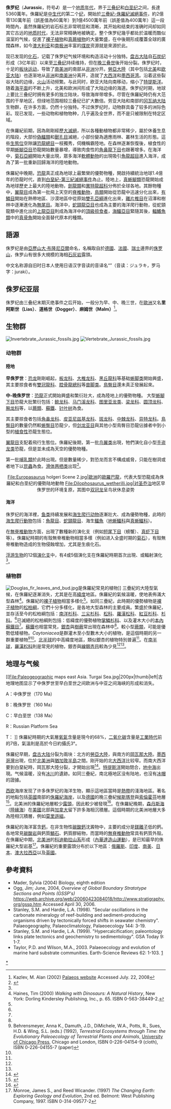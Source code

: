 {{About}}
{{Geological period
|image=
|caption = 中侏羅世（1.7亿年前）的地球
|o2=13.5
|co2=1950
|temp=16.5
|timeline =off
}}
{{Jurassic graphical timeline}}
'''侏罗纪'''（'''Jurassic'''，符号'''J'''）是一个[[地质年代|地质年代]]，界于[[三叠纪|三叠纪]]和[[白垩纪|白垩纪]]之间，長達5360萬年。侏羅紀是[[中生代|中生代]]的第二个[[紀_(地質學)|纪]]，開始於[[三疊紀-侏羅紀滅絕事件|三疊紀-侏羅紀滅絕事件]]，約2億零130萬年前（誤差值為60萬年）到1億4500萬年前（誤差值為400萬年）這一段時間內，虽然侏羅紀的岩石标志非常明显和清晰，其开始和结束的准确时间却如同其它古远的[[地质时代|地质时代]]，无法非常精确地被确定。整个侏罗纪幾乎都处於温暖而酷似温室的气候，促進了[[裸子植物|裸子植物]]和[[真蕨植物|真蕨植物]]的大量繁盛，在中後期形成覆蓋全球的廣闊森林，如今[[澳大利亚|澳大利亚]]和[[南极洲|南极洲]]丰富的[[煤炭|煤炭]]资源就是來源於此。

现已发现的[[化石|化石]]，记载了侏罗纪气候环境和构造活动十分独特。[[盘古大陆|盘古大陆]]自[[石炭纪|石炭纪]]形成（3亿年前）以来至[[三叠纪|三叠纪]]持续维持，但在[[晚三叠世|晚三叠世]]後开始分裂。侏罗纪时，十足的[[板块运动|板块运动]]，导致了[[南美洲|南美洲]]的南部从[[非洲|非洲]]分开。[[勞亞大陸|勞亞大陸]]（其中包括[[北美|北美]]和[[欧亚大陆|欧亚大陆]]）也逐渐地从[[非洲|非洲]]和[[南美洲|南美洲]]分离开，造就了[[大西洋|大西洋]]和[[墨西哥湾|墨西哥湾]]。沿着这些裂谷大陆的边缘，[[火山|火山]]活动频繁。与此同时，欧亚大陆向南移动，缩小了[[特提斯洋|特提斯洋]]。随着[[海平面|海平面]]的不断上升，北美和欧洲间形成了大陆边缘的海道。侏罗纪时期，地球上要比三叠纪时拥有更多的独立陆块，导致海岸带增多。尽管在侏羅紀時仍有大范围的干旱地区，但绿地范围相较三叠纪已扩大數倍。劳亚大陆和南部的[[冈瓦纳大陆|冈瓦纳大陆]]生物群，在许多方面，仍然十分独特。不过侏罗纪时，动物群具备了较多的洲际色彩。现已发现，一些动物和植物物种，几乎遍及全世界，而不是只被限制在特定区域。

在侏羅紀前期，因為剛剛經歷[[大滅絕|大滅絕]]，所以各種動植物都非常稀少，屬於休養生息的階段，大部份[[偽鱷類|偽鱷類]]和[[獸孔目|獸孔目]]滅絕，小部份變為適應雨林、叢林生活的形態。這些[[生態位|生態位]]空隙讓[[恐龍總目|恐龍總目]]一枝獨秀，伺機稱霸陸地。在森林逐漸恢復後，植食性的早期[[蜥腳亞目|蜥腳亞目]]恐龍開始數量暴增，導致肉食性的[[角鼻龍下目|角鼻龍下目]]也跟著增多。在海洋中，[[菊石亞綱|菊石亞綱]]開始大量出現，眾多海洋[[軟體動物|軟體動物]]的出現吸引[[魚龍超目|魚龍超目]]進入海洋，成為了第一批重新回歸海洋的陸地動物。

侏羅紀中晚期，[[恐龍|恐龍]]真正成為地球上最繁榮的優勢物種，開啟持續統治地球1.4億年的恐龍时代，直到[[白堊紀-第三紀滅絕事件|白堊紀-第三紀滅絕事件]]為止。陸地上，[[真蜥腳類|真蜥腳類]]恐龍開始成為地球歷史上最大的陸地動物，[[劍龍類|劍龍類]]和[[異特龍超科|異特龍超科]]分佈於全球各地。其餘物種中，[[翼龍目|翼龍目]]成為第一批飛上天空的[[脊椎動物|脊椎動物]]，[[鳥類|鳥類]]開始從恐龍中迅速分化出來，[[有鱗目|有鱗目]]開始在熱帶地區、沙漠地區中從原始[[雙孔亞綱|雙孔亞綱]]進化出來，[[離片椎目|離片椎目]]在沼澤和樹林中逐漸進化為[[無尾目|無尾目]]。海洋中，[[蛇頸龍亞目|蛇頸龍亞目]]也成為主要的海洋爬行動物，從蛇頸龍類中進化出的[[上龍亞目|上龍亞目]]則成為海洋中的[[頂級掠食者|頂級掠食者]]，[[海鱷亞目|海鱷亞目]]緊隨其後，[[輻鰭魚類|輻鰭魚類]]中的[[真骨魚|真骨魚]]開始全面替代原本的種類。

== 語源 ==
侏罗纪是由[[亞歷山大·布隆尼亞爾|亞歷山大·布隆尼亞爾]]命名，名稱取自於[[德國|德國]]、[[法國|法國]]、[[瑞士|瑞士]]邊界的[[侏罗山|侏罗山]]，侏罗山有很多大規模的海相[[石灰岩|石灰岩]]露頭。

中文名称源自旧时日本人使用日语汉字音读的音译名“{{lang|ja|侏羅紀}}”（音读：ジュラキ，罗马字：juraki）。

== 侏罗纪亚层 ==
侏罗纪由三叠纪末期灭绝事件之后开始，一般分为早、中、晚三世，在[[歐洲|歐洲]]又名'''里阿斯世（Lias）'''、'''道格世（Dogger）'''、'''麻姆世（Malm）'''<ref name=Kazlev2002>Kazlev, M. Alan (2002) [http://www.palaeos.com/Mesozoic/Jurassic/Jurassic.htm Palaeos website] {{Wayback|url=http://www.palaeos.com/Mesozoic/Jurassic/Jurassic.htm |date=20060105125654 }} Accessed July. 22, 2008</ref>。

== 生物群 ==
[[File:Invertebrate_Jurassic_fossils.jpg|thumb]]
[[File:Vertebrate_Jurassic_fossils.jpg|thumb]]
=== 动物群 ===
==== 陸地 ====
'''早侏罗世'''：[[恐龙|恐龙]]剛剛崛起，[[板龙科|板龙科]]、[[大椎龙科|大椎龙科]]、[[黑丘龍科|黑丘龍科]]等基础[[蜥脚类|蜥脚类]]開始興盛，其主要掠食者有[[雙冠龍科|雙冠龍科]]、[[腔骨龍總科|腔骨龍總科]]等[[兽脚类|兽脚类]]。[[鳥臀目|鳥臀目]]還未真正發展起來。

'''中-晚侏罗世'''：[[恐龍|恐龍]]正式開始興盛和繁衍壯大，成為陸地上的優勢物種。
大型[[蜥腳下目|蜥腳下目]]恐龍大批繁衍包括：[[鲸龙科|鲸龙科]]、[[马门溪龙科|马门溪龙科]]、[[图里亚龙类|图里亚龙类]]、[[梁龙科|梁龙科]]、[[圆顶龙科|圆顶龙科]]、[[腕龙科|腕龙科]]等，以[[蕨類|蕨類]]、[[蘇鐵|蘇鐵]]、[[针叶树|针叶树]]為食。

其主要掠食者包括[[角鼻龙科|角鼻龙科]]、[[皮亚尼兹基龙科|皮亚尼兹基龙科]]、[[斑龙科|斑龙科]]、[[中棘龙科|中棘龙科]]、[[异特龙科|异特龙科]]。[[鳥臀目|鳥臀目]]的數量仍然較[[蜥臀目|蜥臀目]]恐龍少，但[[剑龙亚目|剑龙亚目]]與其他小型鳥臀目恐龍佔據者中到小型的[[植食性|植食性]]恐龍生態位。

[[翼龍目|翼龍目]]支配着飛行生態位。侏羅紀後期，第一批[[鸟翼类|鸟翼类]]出現，牠們演化自小型[[手盗龙类|手盗龙类]]恐龍，但是並未成為天空的優勢物種。

第一批[[哺乳類|哺乳類]]於此時出現。但是數量稀少，對恐龙而言不構成威脅，只能在樹洞或者地下以[[昆蟲|昆蟲]]為食。[[滑体两栖类|滑体两栖类]]出现<ref>{{cite book |last=Carroll |first=R. L. |year=1988 |title=Vertebrate Paleontology and Evolution |url=https://archive.org/details/vertebratepaleon0000carr |url-access=registration |publisher=WH Freeman |location=New York |isbn=978-0-7167-1822-2 |ref=harv}}</ref>。
<center>
<gallery>
File:Europasaurus holgeri Scene 2.jpg|[[歐洲|歐洲]]的[[歐羅巴龍|歐羅巴龍]]，代表大型恐龍成為侏羅紀和白垩纪的優勢陆地動物
File:Dilophosaurus_wetherilli.jpg|对[[圣乔治_(犹他州)|圣乔治]]地区早侏罗世的环境复原，其图中[[双冠龙|双冠龙]]呈鸟状休息姿势
</gallery>
</center>

==== 海洋 ====
侏罗纪的海洋裡，[[鱼类|鱼类]]持續发展和[[海生爬行动物|海生爬行动物]]逐漸壯大、成為優勢物種，此時的[[海生爬行動物|海生爬行動物]]包括：[[魚龍目|魚龍目]]、[[蛇頸龍目|蛇頸龍目]]、海生[[鱷魚|鱷魚]]（[[地蜥鱷科|地蜥鱷科]]與[[真蜥鱷科|真蜥鱷科]]）。

在[[無脊椎動物|無脊椎動物]]方面，出現了數種新的演化支（例如[[短尾下目|短尾下目]]（螃蟹）、[[真虾下目|真虾下目]]等）。侏羅紀時期的有殼無脊椎動物相當多樣（例如进入全盛时期的[[菊石|菊石]]），有殼無脊椎動物造成的生物侵蝕增加，尤其是生痕化石。

[[浮游生物|浮游生物]]的12個[[演化支|演化支]]中，有4或5個演化支在侏羅紀時期首次出現、或輻射演化<ref name=Kazlev2002/>。

=== 植物群 ===
[[File:Douglas_fir_leaves_and_bud.jpg|thumb]]是侏羅紀常見的植物]]
三疊紀的大陸型氣候，在侏羅紀逐漸消失，尤其是在高[[緯度|緯度]]地區。侏羅紀的氣候溫暖，使地表佈滿大型森林<ref name="Haines2000">Haines, Tim (2000) ''Walking with Dinosaurs: A Natural History'', New York: Dorling Kindersley Publishing, Inc., p. 65. ISBN 0-563-38449-2.</ref>。侏羅紀的[[裸子植物|裸子植物]]相當多樣化<ref name=Kazlev2002/>。如同三疊紀，此時期的優勢植物是[[裸子植物|裸子植物]]的[[松柏綱|松柏綱]]，它們十分多樣化，是各地大型森林的主要成員。繁盛於侏羅紀，並存活至今的松柏綱包括：[[南洋杉科|南洋杉科]]、[[三尖杉科|三尖杉科]]、[[松科|松科]]、[[羅漢松科|羅漢松科]]、[[紅豆杉科|紅豆杉科]]、[[杉科|杉科]]。<ref name=Behrensmeyer1992/>已滅絕的松柏綱則包括：低緯度的優勢植物[[掌鱗杉科|掌鱗杉科]]、以及灌木大小的[[本內蘇鐵目|本內蘇鐵目]]<ref name=Behrensmeyer1992/>。[[蘇鐵|蘇鐵]]也相當常見，[[銀杏|銀杏]]與[[樹蕨|樹蕨]]常出現在森林中<ref name=Kazlev2002/>。較小型[[蕨類|蕨類]]，可能是優勢低矮植物。''Caytoniacea''是群灌木至小型數木大小的植物，是這個時期的另一群重要植物<ref name="Behrensmeyer1992">Behrensmeyer, Anna K., Damuth, J.D., DiMichele, W.A., Potts, R., Sues, H.D. & Wing, S.L. (eds.) (1992), ''Terrestrial Ecosystems through Time: the Evolutionary Paleoecology of Terrestrial Plants and Animals'', [[University_of_Chicago_Press|University of Chicago Press]], Chicago and London, ISBN 0-226-04154-9 (cloth), ISBN 0-226-04155-7 (paper)</ref><ref name=Behrensmeyer1992/>。[[北半球|北半球]]的中高緯度地區，類似銀杏的植物特別普遍<ref name=Kazlev2002/>。在[[南半球|南半球]]，[[羅漢松科|羅漢松科]]則是常見的植物，銀杏與[[線銀杏目|線銀杏目]]較為少見<ref name=Haines2000/><ref name=Behrensmeyer1992/>。
== 地理与气候 ==
[[File:Paleogeographic maps east Asia. Turgai Sea.jpg|200px|thumb|left|古地理地图显示了中侏罗世至早白垩世之间欧洲与中亚之间海峡的形成和消失。

A：中侏罗世（170 Ma）

B：晚侏罗世（160 Ma）

C：早白垩世（138 Ma）

R：Russian Platform Sea 

T：{{link-en|图尔盖海|Turgai Sea}}
]]
侏羅紀時期的大氣層[[氧氣|氧氣]]含量是現今的68%，[[二氧化碳|二氧化碳]]含量是[[工業革命|工業時代]]前的7倍，氣溫則是高於今日約攝氏3°。

侏羅纪早期，[[盘古大陆|盘古大陆]]分裂为兩块：北方的[[勞亞大陸|勞亞大陸]]，與南方的[[岡瓦那大陸|岡瓦那大陸]]。[[墨西哥灣|墨西哥灣]]出現，位於[[北美洲|北美洲]]與[[猶加敦半島|猶加敦半島]]之間。刚开始的北[[大西洋|大西洋]]比较窄。而南大西洋要到白堊紀時，岡瓦那大陸分裂，才開始出現<ref>{{cite web|url=http://www.scotese.com/late1.htm|title=Late Jurassic|work=scotese.com|accessdate=2008-07-02|archive-date=1999-03-02|archive-url=https://web.archive.org/web/19990302024453/http://www.scotese.com/late1.htm|dead-url=no}}</ref>。[[特提斯洋|特提斯洋]]開始閉合，[[地中海|地中海]]出現。气候温暖，没有[[冰川|冰川]]的遺跡。如同三疊紀，南北極地区没有陆地，也沒有[[冰帽|冰帽]]的證據。

[[西欧|西欧]]海岸发现了许多侏罗纪的海洋生物，顯示這地區當時是[[熱帶|熱帶]]的淺海地區。著名的地點包括[[英國|英國]]南部的[[侏羅紀海岸|侏羅紀海岸]]，以及[[德國|德國]]的晚三疊紀[[候斯瑪登|候斯瑪登]]與[[索倫霍芬|索倫霍芬]]地層<ref>{{Cite web |url=http://www.urweltmuseum.de/Englisch/museum_eng/Geologie_eng/Tektonik_eng.htm |title=Jurassic Period |accessdate=2008-07-02 |archive-date=2007-07-14 |archive-url=https://web.archive.org/web/20070714073301/http://www.urweltmuseum.de/Englisch/museum_eng/Geologie_eng/Tektonik_eng.htm |dead-url=yes }}</ref>。北美洲的侏羅紀地層較少[[露頭|露頭]]，因此較少被發現<ref>{{cite web|url=http://www.nationalatlas.gov/articles/geology/legend/ages/jurassic.html|title=The National Map: Small Scale|author=The National Atlas of the United States of America|work=nationalatlas.gov|deadurl=yes|archiveurl=https://web.archive.org/web/20070715063347/http://www.nationalatlas.gov/articles/geology/legend/ages/jurassic.html|archivedate=2007-07-15|accessdate=2008-07-02}}</ref>。在侏羅紀晚期，[[森丹斯海|森丹斯海]]（[[陸緣海|陸緣海]]）在[[美國|美國]]北部與[[加拿大|加拿大]]留下許多海相沉積層。這個時期的北美洲地層大多為陸相沉積層，例如[[莫里遜組|莫里遜組]]。

侏羅紀的海洋富含[[鈣|鈣]]，在非生物性[[碳酸鈣|碳酸鈣]]沈澱物中，主要的成分是[[鎂離子|鎂離子]]低的鈣。各地常見[[碳酸岩|碳酸岩]]與鈣質[[鮞石|鮞石]]、鈣質膠結物，而當時的[[無脊椎動物|無脊椎動物]]常具有鈣質外殼。在侏羅紀中期，[[北美洲|北美洲]]的[[科迪勒拉山系|科迪勒拉山系]]形成（[[內華達造山運動|內華達造山運動]]），是已知最早的侏羅紀大型岩基<ref name="Monroe1997">Monroe, James S., and Reed Wicander. (1997) ''The Changing Earth: Exploring Geology and Evolution'', 2nd ed. Belmont: West Publishing Company, 1997. ISBN 0-314-09577-2</ref>。侏羅紀的重要露頭分布於以下地區：[[俄羅斯|俄羅斯]]、[[印度|印度]]、[[南美|南美]]、[[日本|日本]]、[[澳大拉西亞|澳大拉西亞]]以及[[英國|英國]]。

== 參考資料 ==
<references/> 
* Mader, Sylvia (2004) Biology, eighth edition
* Ogg, Jim; June, 2004, ''Overview of Global Boundary Stratotype Sections and Points (GSSP's)'' https://web.archive.org/web/20060423084018/http://www.stratigraphy.org/gssp.htm Accessed April 30, 2006.
* Stanley, S.M. and Hardie, L.A. (1998). "Secular oscillations in the carbonate mineralogy of reef-building and sediment-producing organisms driven by tectonically forced shifts in seawater chemistry". Palaeogeography, Palaeoclimatology, Palaeoecology 144: 3-19. 
* Stanley, S.M. and Hardie, L.A. (1999). "Hypercalcification; paleontology links plate tectonics and geochemistry to sedimentology". GSA Today 9: 1-7.
* Taylor, P.D. and Wilson, M.A., 2003. Palaeoecology and evolution of marine hard substrate communities. Earth-Science Reviews 62: 1-103. [https://web.archive.org/web/20080706190232/http://www.wooster.edu/geology/Taylor%26Wilson2003.pdf]

{{Mesozoic Footer}}
{{Authority control}}
{{恐龙}}

[[Category:侏羅紀|*]]
